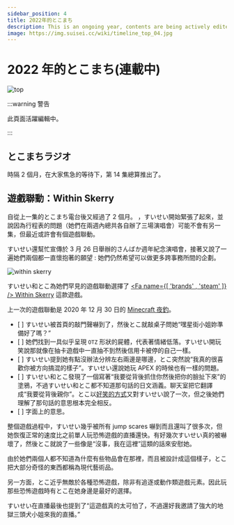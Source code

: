 ```yaml
---
sidebar_position: 4
title: 2022年的とこまち
description: This is an ongoing year, contents are being actively edited. A Wiki-like site to record Tokomachi activities and details. This site is fan-made, unofficial and non-profit.
image: https://img.suisei.cc/wiki/timeline_top_04.jpg
---
```



# 2022 年的とこまち(連載中)

![top](/img/top/top_04.jpg)

:::warning 警告

此頁面活躍編輯中。

:::

## とこまちラジオ

<Date D="2022-01-26" />

時隔 2 個月，在大家焦急的等待下，第 14 集總算推出了。

<FYI Topic="とこまちラジオ #14" Desc="/radio/tokomachi_radio_s2#episode-14" />

## 遊戲聯動：Within Skerry

<Date D="2022-03-21" />

自從上一集的とこまち電台後又經過了 2 個月。 <YTTime Id="yydLvFXNKtg" Time="86:10" Desc="聊天室詢問這個月是否還會有另外一集" />，すいせい開始緊張了起來，並說因為行程表的問題（她們在兩週內總共各自辦了三場演唱會）可能不會有另一集，但最近或許會有個遊戲聯動。

すいせい還幫忙宣傳於 3 月 26 日舉辦的さんばか週年紀念演唱會，接著又說了一遍她們兩個都一直懷抱著的願望 : 她們仍然希望可以做更多跨事務所間的企劃。

<Date D="2022-04-06" />

![within skerry](/img/youtube/20220406_01.jpg)

> <YTLink Id="rkOfEICgZRg" />

すいせい和とこ為她們罕見的遊戲聯動選擇了 [<Fa name={[ 'brands' , 'steam' ]} /> Within Skerry](https://store.steampowered.com/app/1871510/Within_Skerry/) 這款遊戲。

上一次的遊戲聯動是 2020 年 12 月 30 日的 [Minecraft 夜釣](/timeline/2020#new-year-)。

- [ <YTTime Id="rkOfEICgZRg" Time="03:27" Desc="敲敲門" /> ] すいせい被首頁的敲門聲嚇到了，然後とこ就敲桌子問她“嘿星街小姐妳準備好了嗎？”
- [ <YTTime Id="rkOfEICgZRg" Time="40:45" Desc="情緒低落" /> ] 她們找到一具似乎呈現 `OTZ` 形狀的屍體，代表著情緒低落。すいせい開玩笑說那就像在抽卡遊戲中一直抽不到然後信用卡被停的自己一樣。
- [ <YTTime Id="rkOfEICgZRg" Time="45:20" Desc="左邊還是右邊？" /> ] すいせい提到她有點沒辦法分辨左右兩邊是哪邊，とこ突然說“我真的很喜歡你被方向搞混的樣子”。すいせい還說她玩 APEX 的時候也有一樣的問題。
- [ <YTTime Id="rkOfEICgZRg" Time="48:43" Desc="從背後" /> ] すいせい和とこ發現了一個寫著“我要從背後抓住你然後把你的臉扯下來”的塗鴉，不過すいせい和とこ都不知道那句話的日文涵義。聊天室把它翻譯成“我要從背後親你”。とこ以[好笑的方式](https://www.youtube.com/watch?v=rkOfEICgZRg&t=2977s)又對すいせい說了一次，但之後她們理解了那句話的意思根本完全相反。
- [ <YTTime Id="rkOfEICgZRg" Time="66:41" Desc="“我們兩人一起活下去”" /> ] 字面上的意思。

整個遊戲過程中，すいせい幾乎被所有 jump scares 嚇到而且還叫了很多次，但她恢復正常的速度比之前單人玩恐怖遊戲的直播還快。有好幾次すいせい真的被嚇壞了，然後とこ就說了一些像是“沒事，我在這裡”這類的話來安慰她。

由於她們兩個人都不知道為什麼有些物品會在那裡，而且被設計成這個樣子，とこ把大部分奇怪的東西都稱為現代藝術品。

另一方面，とこ近乎無敵於各種恐怖遊戲，除非有追逐或動作類遊戲元素。因此玩那些恐怖遊戲時有とこ在她身邊是最好的選擇。

すいせい在直播最後也提到了“這遊戲真的太可怕了，不過還好我邀請了強大的地獄三頭犬小姐來我的直播。”
